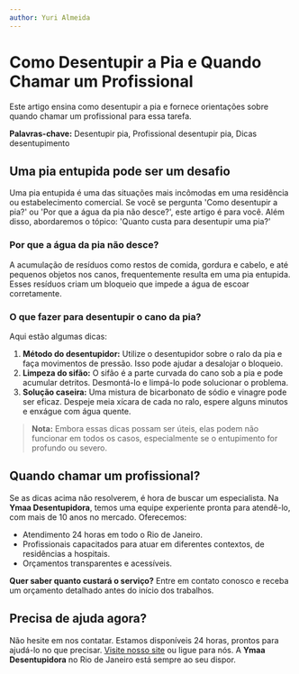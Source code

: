 ```yaml
---
author: Yuri Almeida
---
```


# Como Desentupir a Pia e Quando Chamar um Profissional

Este artigo ensina como desentupir a pia e fornece orientações sobre quando chamar um profissional para essa tarefa.

**Palavras-chave:** Desentupir pia, Profissional desentupir pia, Dicas desentupimento

## Uma pia entupida pode ser um desafio

Uma pia entupida é uma das situações mais incômodas em uma residência ou estabelecimento comercial. Se você se pergunta 'Como desentupir a pia?' ou 'Por que a água da pia não desce?', este artigo é para você. Além disso, abordaremos o tópico: 'Quanto custa para desentupir uma pia?'

### Por que a água da pia não desce?

A acumulação de resíduos como restos de comida, gordura e cabelo, e até pequenos objetos nos canos, frequentemente resulta em uma pia entupida. Esses resíduos criam um bloqueio que impede a água de escoar corretamente.

### O que fazer para desentupir o cano da pia?

Aqui estão algumas dicas:

1. **Método do desentupidor:** Utilize o desentupidor sobre o ralo da pia e faça movimentos de pressão. Isso pode ajudar a desalojar o bloqueio.
2. **Limpeza do sifão:** O sifão é a parte curvada do cano sob a pia e pode acumular detritos. Desmontá-lo e limpá-lo pode solucionar o problema.
3. **Solução caseira:** Uma mistura de bicarbonato de sódio e vinagre pode ser eficaz. Despeje meia xícara de cada no ralo, espere alguns minutos e enxágue com água quente.

> **Nota:** Embora essas dicas possam ser úteis, elas podem não funcionar em todos os casos, especialmente se o entupimento for profundo ou severo.

## Quando chamar um profissional?

Se as dicas acima não resolverem, é hora de buscar um especialista. Na **Ymaa Desentupidora**, temos uma equipe experiente pronta para atendê-lo, com mais de 10 anos no mercado. Oferecemos:

- Atendimento 24 horas em todo o Rio de Janeiro.
- Profissionais capacitados para atuar em diferentes contextos, de residências a hospitais.
- Orçamentos transparentes e acessíveis.

**Quer saber quanto custará o serviço?** Entre em contato conosco e receba um orçamento detalhado antes do início dos trabalhos.

## Precisa de ajuda agora?

Não hesite em nos contatar. Estamos disponíveis 24 horas, prontos para ajudá-lo no que precisar. [Visite nosso site](#) ou ligue para nós. A **Ymaa Desentupidora** no Rio de Janeiro está sempre ao seu dispor.
